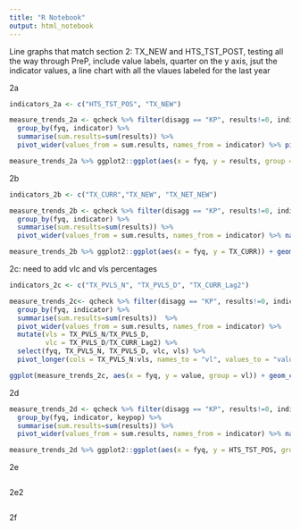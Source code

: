 ---
title: "R Notebook"
output: html_notebook
---
Line graphs that match section 2: TX_NEW and HTS_TST_POST, testing all the way through PreP, include value labels, quarter on the y axis, jsut the indicator values, a line chart with all the vlaues labeled for the last year

2a
```{r}
indicators_2a <- c("HTS_TST_POS", "TX_NEW")

measure_trends_2a <- qcheck %>% filter(disagg == "KP", results!=0, indicator %in% indicators_2a) %>%
  group_by(fyq, indicator) %>%
  summarise(sum.results=sum(results)) %>%
  pivot_wider(values_from = sum.results, names_from = indicator) %>% pivot_longer(cols = HTS_TST_POS:TX_NEW, names_to = "indicator", values_to = "results") %>% na.omit()

measure_trends_2a %>% ggplot2::ggplot(aes(x = fyq, y = results, group = indicator)) + geom_line(aes(color = indicator)) + si_style()
```

2b
```{r}
indicators_2b <- c("TX_CURR","TX_NEW", "TX_NET_NEW")

measure_trends_2b <- qcheck %>% filter(disagg == "KP", results!=0, indicator == "TX_CURR") %>%
  group_by(fyq, indicator) %>%
  summarise(sum.results=sum(results)) %>%
  pivot_wider(values_from = sum.results, names_from = indicator) %>% na.omit()

measure_trends_2b %>% ggplot2::ggplot(aes(x = fyq, y = TX_CURR)) + geom_line() + geom_point() + si_style()
```
2c: need to add vlc and vls percentages
```{r}
indicators_2c <- c("TX_PVLS_N", "TX_PVLS_D", "TX_CURR_Lag2")

measure_trends_2c<- qcheck %>% filter(disagg == "KP", results!=0, indicator %in% indicators_2c) %>%
  group_by(fyq, indicator) %>%
  summarise(sum.results=sum(results))  %>% 
  pivot_wider(values_from = sum.results, names_from = indicator) %>%
  mutate(vls = TX_PVLS_N/TX_PVLS_D,
         vlc = TX_PVLS_D/TX_CURR_Lag2) %>%
  select(fyq, TX_PVLS_N, TX_PVLS_D, vlc, vls) %>%
  pivot_longer(cols = TX_PVLS_N:vls, names_to = "vl", values_to = "value")

ggplot(measure_trends_2c, aes(x = fyq, y = value, group = vl)) + geom_col(aes(fill = vl), position = position_dodge()) + geom_label(position = position_stack(vjust = 0.9), aes(label = percent(ach, accuracy = 0.1))) + si_style()
```
2d
```{r}
measure_trends_2d <- qcheck %>% filter(disagg == "KP", results!=0, indicator == "HTS_TST_POS") %>%
  group_by(fyq, indicator, keypop) %>%
  summarise(sum.results=sum(results)) %>%
  pivot_wider(values_from = sum.results, names_from = indicator) %>% na.omit()

measure_trends_2d %>% ggplot2::ggplot(aes(x = fyq, y = HTS_TST_POS, group = keypop)) + geom_line(aes(color = keypop)) + si_style()
```
2e
```{r}

```
2e2
```{r}

```
2f
```{r}

```
